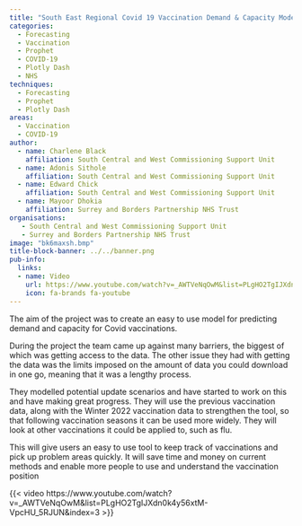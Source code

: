 ```yaml
---
title: "South East Regional Covid 19 Vaccination Demand & Capacity Modelling"
categories:
  - Forecasting
  - Vaccination
  - Prophet
  - COVID-19
  - Plotly Dash
  - NHS
techniques:
  - Forecasting
  - Prophet
  - Plotly Dash
areas:
  - Vaccination
  - COVID-19
author:
  - name: Charlene Black
    affiliation: South Central and West Commissioning Support Unit
  - name: Adonis Sithole
    affiliation: South Central and West Commissioning Support Unit
  - name: Edward Chick
    affiliation: South Central and West Commissioning Support Unit
  - name: Mayoor Dhokia
    affiliation: Surrey and Borders Partnership NHS Trust
organisations:
   - South Central and West Commissioning Support Unit
   - Surrey and Borders Partnership NHS Trust
image: "bk6maxsh.bmp"
title-block-banner: ../../banner.png
pub-info:
  links:
  - name: Video
    url: https://www.youtube.com/watch?v=_AWTVeNqOwM&list=PLgHO2TgIJXdn0k4y56xtM-VpcHU_5RJUN&index=3
    icon: fa-brands fa-youtube
---
```


The aim of the project was to create an easy to use model for predicting demand and capacity for Covid vaccinations.

During the project the team came up against many barriers, the biggest of which was getting access to the data. The other issue they had with getting the data was the limits imposed on the amount of data you could download in one go, meaning that it was a lengthy process.

They modelled potential update scenarios and have started to work on this and have making great progress. They will use the previous vaccination data, along with the Winter 2022 vaccination data to strengthen the tool, so that following vaccination seasons it can be used more widely. They will look at other vaccinations it could be applied to, such as flu.

This will give users an easy to use tool to keep track of vaccinations and pick up problem areas quickly. It will save time and money on current methods and enable more people to use and understand the vaccination position

{{< video https://www.youtube.com/watch?v=_AWTVeNqOwM&list=PLgHO2TgIJXdn0k4y56xtM-VpcHU_5RJUN&index=3 >}}
